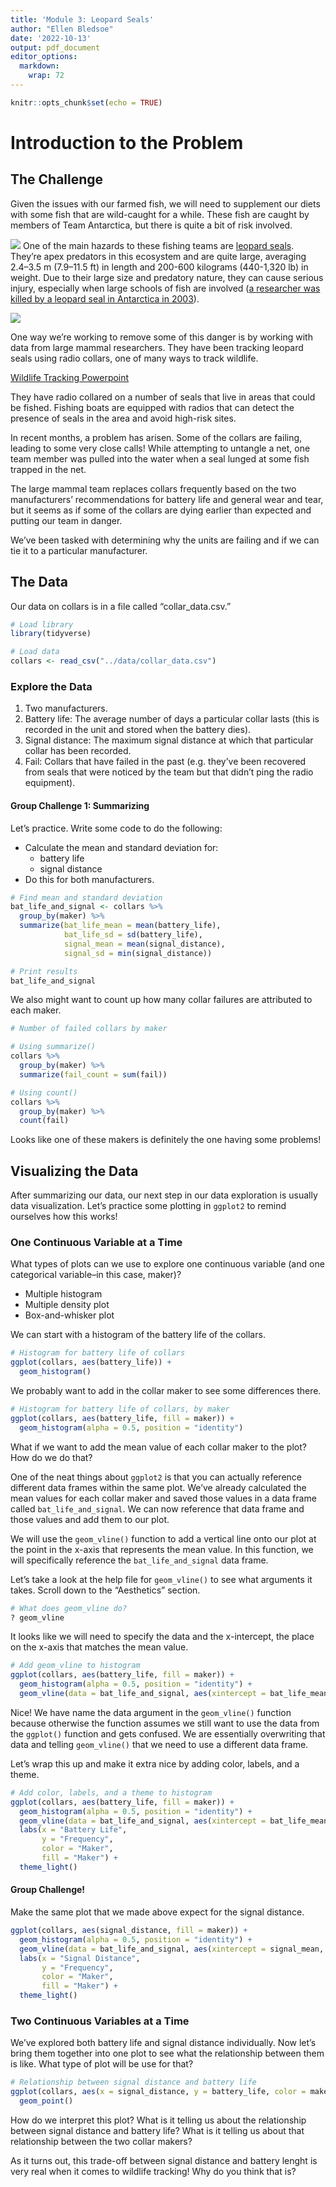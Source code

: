 ```yaml
---
title: 'Module 3: Leopard Seals'
author: "Ellen Bledsoe"
date: '2022-10-13'
output: pdf_document
editor_options: 
  markdown: 
    wrap: 72
---
```


```r

knitr::opts_chunk$set(echo = TRUE)

```

# Introduction to the Problem

## The Challenge

Given the issues with our farmed fish, we will need to supplement our
diets with some fish that are wild-caught for a while. These fish are
caught by members of Team Antarctica, but there is quite a bit of risk
involved.

![](seal2.jpeg) One of the main hazards to these fishing teams are
[leopard seals](https://en.wikipedia.org/wiki/Leopard_seal). They're
apex predators in this ecosystem and are quite large, averaging 2.4--3.5
m (7.9--11.5 ft) in length and 200-600 kilograms (440-1,320 lb) in
weight. Due to their large size and predatory nature, they can cause
serious injury, especially when large schools of fish are involved ([a
researcher was killed by a leopard seal in Antarctica in
2003](https://www.theguardian.com/uk/2003/jul/24/science.highereducation)).

![](seal3.jpeg)

One way we're working to remove some of this danger is by working with
data from large mammal researchers. They have been tracking leopard
seals using radio collars, one of many ways to track wildlife.

[Wildlife Tracking
Powerpoint](https://docs.google.com/presentation/d/1n-rPHVoB9tydIj_yEQ1TxGTHXn6VWaliRbOszRnbCoc/edit#slide=id.g16730a957e3_0_20)

They have radio collared on a number of seals that live in areas that
could be fished. Fishing boats are equipped with radios that can detect
the presence of seals in the area and avoid high-risk sites.

In recent months, a problem has arisen. Some of the collars are failing,
leading to some very close calls! While attempting to untangle a net,
one team member was pulled into the water when a seal lunged at some
fish trapped in the net.

The large mammal team replaces collars frequently based on the two
manufacturers' recommendations for battery life and general wear and
tear, but it seems as if some of the collars are dying earlier than
expected and putting our team in danger.

We've been tasked with determining why the units are failing and if we
can tie it to a particular manufacturer.

## The Data

Our data on collars is in a file called "collar_data.csv."

```r

# Load library
library(tidyverse)

# Load data
collars <- read_csv("../data/collar_data.csv")

```

### Explore the Data

1.  Two manufacturers.
2.  Battery life: The average number of days a particular collar lasts
    (this is recorded in the unit and stored when the battery dies).
3.  Signal distance: The maximum signal distance at which that
    particular collar has been recorded.
4.  Fail: Collars that have failed in the past (e.g. they've been
    recovered from seals that were noticed by the team but that didn't
    ping the radio equipment).

#### Group Challenge 1: Summarizing

Let's practice. Write some code to do the following:

-   Calculate the mean and standard deviation for:
    -   battery life
    -   signal distance
-   Do this for both manufacturers.

```r

# Find mean and standard deviation
bat_life_and_signal <- collars %>%
  group_by(maker) %>%
  summarize(bat_life_mean = mean(battery_life),
            bat_life_sd = sd(battery_life),
            signal_mean = mean(signal_distance),
            signal_sd = min(signal_distance)) 

# Print results
bat_life_and_signal

```

We also might want to count up how many collar failures are attributed
to each maker.

```r

# Number of failed collars by maker

# Using summarize()
collars %>% 
  group_by(maker) %>% 
  summarize(fail_count = sum(fail))

# Using count()
collars %>% 
  group_by(maker) %>% 
  count(fail)

```

Looks like one of these makers is definitely the one having some
problems!

## Visualizing the Data

After summarizing our data, our next step in our data exploration is
usually data visualization. Let's practice some plotting in `ggplot2` to
remind ourselves how this works!

### One Continuous Variable at a Time

What types of plots can we use to explore one continuous variable (and
one categorical variable--in this case, maker)?

-   Multiple histogram
-   Multiple density plot
-   Box-and-whisker plot

We can start with a histogram of the battery life of the collars.

```r

# Histogram for battery life of collars
ggplot(collars, aes(battery_life)) +
  geom_histogram()

```

We probably want to add in the collar maker to see some differences
there.

```r

# Histogram for battery life of collars, by maker
ggplot(collars, aes(battery_life, fill = maker)) +
  geom_histogram(alpha = 0.5, position = "identity")

```

What if we want to add the mean value of each collar maker to the plot?
How do we do that?

One of the neat things about `ggplot2` is that you can actually
reference different data frames within the same plot. We've already
calculated the mean values for each collar maker and saved those values
in a data frame called `bat_life_and_signal`. We can now reference that
data frame and those values and add them to our plot.

We will use the `geom_vline()` function to add a vertical line onto our
plot at the point in the x-axis that represents the mean value. In this
function, we will specifically reference the `bat_life_and_signal` data
frame.

Let's take a look at the help file for `geom_vline()` to see what
arguments it takes. Scroll down to the "Aesthetics" section.

```r

# What does geom_vline do?
? geom_vline

```

It looks like we will need to specify the data and the x-intercept, the
place on the x-axis that matches the mean value.

```r

# Add geom_vline to histogram
ggplot(collars, aes(battery_life, fill = maker)) +
  geom_histogram(alpha = 0.5, position = "identity") +
  geom_vline(data = bat_life_and_signal, aes(xintercept = bat_life_mean))

```

Nice! We have name the data argument in the `geom_vline()` function
because otherwise the function assumes we still want to use the data
from the `ggplot()` function and gets confused. We are essentially
overwriting that data and telling `geom_vline()` that we need to use a
different data frame.

Let's wrap this up and make it extra nice by adding color, labels, and a
theme.

```r

# Add color, labels, and a theme to histogram
ggplot(collars, aes(battery_life, fill = maker)) +
  geom_histogram(alpha = 0.5, position = "identity") +
  geom_vline(data = bat_life_and_signal, aes(xintercept = bat_life_mean, color = maker)) + 
  labs(x = "Battery Life",
       y = "Frequency",
       color = "Maker",
       fill = "Maker") +
  theme_light()

```

#### Group Challenge!

Make the same plot that we made above expect for the signal distance.

```r

ggplot(collars, aes(signal_distance, fill = maker)) +
  geom_histogram(alpha = 0.5, position = "identity") +
  geom_vline(data = bat_life_and_signal, aes(xintercept = signal_mean, color = maker)) + 
  labs(x = "Signal Distance",
       y = "Frequency",
       color = "Maker",
       fill = "Maker") +
  theme_light()

```

### Two Continuous Variables at a Time

We've explored both battery life and signal distance individually. Now
let's bring them together into one plot to see what the relationship
between them is like. What type of plot will be use for that?

```r

# Relationship between signal distance and battery life
ggplot(collars, aes(x = signal_distance, y = battery_life, color = maker)) +
  geom_point()

```

How do we interpret this plot? What is it telling us about the
relationship between signal distance and battery life? What is it
telling us about that relationship between the two collar makers?

As it turns out, this trade-off between signal distance and battery
lenght is very real when it comes to wildlife tracking! Why do you think
that is?
